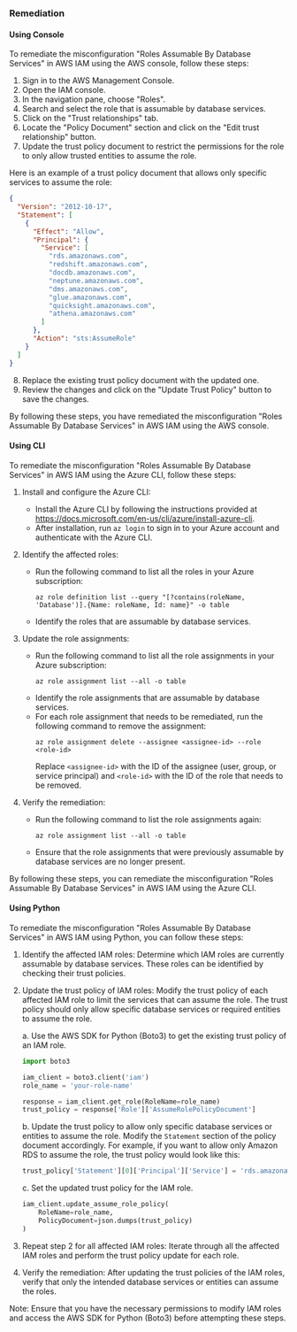 ### Remediation

#### Using Console

To remediate the misconfiguration "Roles Assumable By Database Services" in AWS IAM using the AWS console, follow these steps:

1. Sign in to the AWS Management Console.
2. Open the IAM console.
3. In the navigation pane, choose "Roles".
4. Search and select the role that is assumable by database services.
5. Click on the "Trust relationships" tab.
6. Locate the "Policy Document" section and click on the "Edit trust relationship" button.
7. Update the trust policy document to restrict the permissions for the role to only allow trusted entities to assume the role.

Here is an example of a trust policy document that allows only specific services to assume the role:

```json
{
  "Version": "2012-10-17",
  "Statement": [
    {
      "Effect": "Allow",
      "Principal": {
        "Service": [
          "rds.amazonaws.com",
          "redshift.amazonaws.com",
          "docdb.amazonaws.com",
          "neptune.amazonaws.com",
          "dms.amazonaws.com",
          "glue.amazonaws.com",
          "quicksight.amazonaws.com",
          "athena.amazonaws.com"
        ]
      },
      "Action": "sts:AssumeRole"
    }
  ]
}
```

8. Replace the existing trust policy document with the updated one.
9. Review the changes and click on the "Update Trust Policy" button to save the changes.

By following these steps, you have remediated the misconfiguration "Roles Assumable By Database Services" in AWS IAM using the AWS console.

#### Using CLI

To remediate the misconfiguration "Roles Assumable By Database Services" in AWS IAM using the Azure CLI, follow these steps:

1. Install and configure the Azure CLI: 
   - Install the Azure CLI by following the instructions provided at https://docs.microsoft.com/en-us/cli/azure/install-azure-cli.
   - After installation, run `az login` to sign in to your Azure account and authenticate with the Azure CLI.

2. Identify the affected roles:
   - Run the following command to list all the roles in your Azure subscription:
     ```
     az role definition list --query "[?contains(roleName, 'Database')].{Name: roleName, Id: name}" -o table
     ```
   - Identify the roles that are assumable by database services.

3. Update the role assignments:
   - Run the following command to list all the role assignments in your Azure subscription:
     ```
     az role assignment list --all -o table
     ```
   - Identify the role assignments that are assumable by database services.
   - For each role assignment that needs to be remediated, run the following command to remove the assignment:
     ```
     az role assignment delete --assignee <assignee-id> --role <role-id>
     ```
     Replace `<assignee-id>` with the ID of the assignee (user, group, or service principal) and `<role-id>` with the ID of the role that needs to be removed.

4. Verify the remediation:
   - Run the following command to list the role assignments again:
     ```
     az role assignment list --all -o table
     ```
   - Ensure that the role assignments that were previously assumable by database services are no longer present.

By following these steps, you can remediate the misconfiguration "Roles Assumable By Database Services" in AWS IAM using the Azure CLI.

#### Using Python

To remediate the misconfiguration "Roles Assumable By Database Services" in AWS IAM using Python, you can follow these steps:

1. Identify the affected IAM roles: Determine which IAM roles are currently assumable by database services. These roles can be identified by checking their trust policies.

2. Update the trust policy of IAM roles: Modify the trust policy of each affected IAM role to limit the services that can assume the role. The trust policy should only allow specific database services or required entities to assume the role.

   a. Use the AWS SDK for Python (Boto3) to get the existing trust policy of an IAM role.
   
   ```python
   import boto3

   iam_client = boto3.client('iam')
   role_name = 'your-role-name'

   response = iam_client.get_role(RoleName=role_name)
   trust_policy = response['Role']['AssumeRolePolicyDocument']
   ```
   
   b. Update the trust policy to allow only specific database services or entities to assume the role. Modify the `Statement` section of the policy document accordingly. For example, if you want to allow only Amazon RDS to assume the role, the trust policy would look like this:
   
   ```python
   trust_policy['Statement'][0]['Principal']['Service'] = 'rds.amazonaws.com'
   ```
   
   c. Set the updated trust policy for the IAM role.
   
   ```python
   iam_client.update_assume_role_policy(
       RoleName=role_name,
       PolicyDocument=json.dumps(trust_policy)
   )
   ```

3. Repeat step 2 for all affected IAM roles: Iterate through all the affected IAM roles and perform the trust policy update for each role.

4. Verify the remediation: After updating the trust policies of the IAM roles, verify that only the intended database services or entities can assume the roles.

Note: Ensure that you have the necessary permissions to modify IAM roles and access the AWS SDK for Python (Boto3) before attempting these steps.

